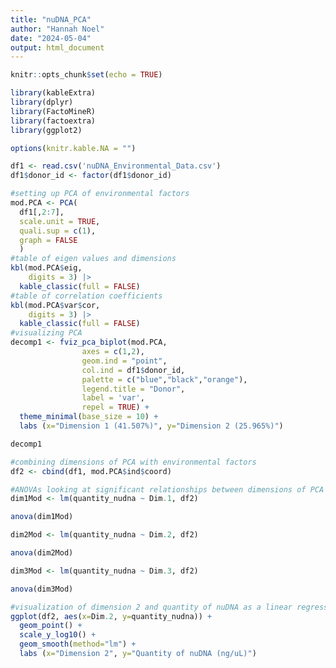 ---
title: "nuDNA_PCA"
author: "Hannah Noel"
date: "2024-05-04"
output: html_document
---

```{r setup, include=FALSE}
knitr::opts_chunk$set(echo = TRUE)

library(kableExtra)
library(dplyr)
library(FactoMineR)
library(factoextra)
library(ggplot2)

options(knitr.kable.NA = "")
```

```{r dataFrame, echo=FALSE}

df1 <- read.csv('nuDNA_Environmental_Data.csv')
df1$donor_id <- factor(df1$donor_id)

```

```{r modPCA, include=TRUE}
#setting up PCA of environmental factors 
mod.PCA <- PCA(
  df1[,2:7], 
  scale.unit = TRUE, 
  quali.sup = c(1), 
  graph = FALSE
  )
#table of eigen values and dimensions 
kbl(mod.PCA$eig, 
    digits = 3) |>
  kable_classic(full = FALSE)
#table of correlation coefficients 
kbl(mod.PCA$var$cor, 
    digits = 3) |>
  kable_classic(full = FALSE)
#visualizing PCA 
decomp1 <- fviz_pca_biplot(mod.PCA,
                axes = c(1,2),
                geom.ind = "point", 
                col.ind = df1$donor_id, 
                palette = c("blue","black","orange"),
                legend.title = "Donor",
                label = 'var',
                repel = TRUE) +
  theme_minimal(base_size = 10) +
  labs (x="Dimension 1 (41.507%)", y="Dimension 2 (25.965%)") 

decomp1 
```

```{r regressionMod, include=TRUE}

#combining dimensions of PCA with environmental factors 
df2 <- cbind(df1, mod.PCA$ind$coord)

#ANOVAs looking at significant relationships between dimensions of PCA and the quantity of nuDNA 
dim1Mod <- lm(quantity_nudna ~ Dim.1, df2)

anova(dim1Mod)

dim2Mod <- lm(quantity_nudna ~ Dim.2, df2)

anova(dim2Mod)

dim3Mod <- lm(quantity_nudna ~ Dim.3, df2) 

anova(dim3Mod)

#visualization of dimension 2 and quantity of nuDNA as a linear regression 
ggplot(df2, aes(x=Dim.2, y=quantity_nudna)) +
  geom_point() +
  scale_y_log10() + 
  geom_smooth(method="lm") + 
  labs (x="Dimension 2", y="Quantity of nuDNA (ng/uL)") 

```

